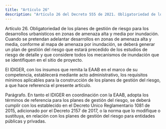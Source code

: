 ```yaml
---
title: "Artículo 26"
description: "Artículo 26 del Decreto 555 de 2021. Obligatoriedad de los planes de gestión de riesgo para los desarrollos urbanísticos en zonas de a..."
---
```


Artículo 26. Obligatoriedad de los planes de gestión de riesgo para los desarrollos urbanísticos en zonas de amenaza alta y media por inundación. Cuando se pretendan adelantar desarrollos en zonas de amenaza alta y media, conforme al mapa de amenaza por inundación, se deberá generar un plan de gestión del riesgo que estará precedido de los estudios de riesgo de detalle y que considere todos los mecanismos de inundación que se identifiquen en el sitio de proyecto.
 
El IDIGER, con los insumos que remita la EAAB en el marco de su competencia, establecerá mediante acto administrativo, los requisitos mínimos aplicables para la construcción de los planes de gestión del riesgo, a que hace referencia el presente artículo.
 
Parágrafo. En tanto el IDIGER en coordinación con la EAAB, adopta los términos de referencia para los planes de gestión del riesgo, se deberá cumplir con los establecido en el Decreto Único Reglamentario 1081 de 2015, adicionado por el Decreto 2157 de 2017, o la norma que lo modifique o sustituya, en relación con los planes de gestión del riesgo para entidades públicas y privadas.
